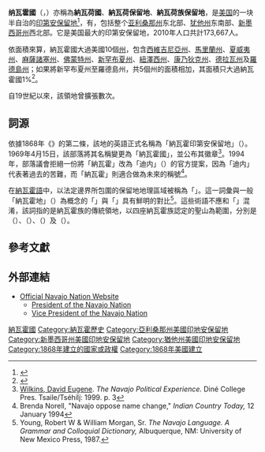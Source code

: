 {{Expand language|1=en|time=2021-08-22T17:40:59+00:00}}
{{NoteTA
|G1=People
|G2=Country
|G3=USState
|1=zh-hans:纳瓦霍; zh-tw:納瓦荷; zh-hant:納瓦霍;
}}
{{Infobox settlement
| official_name           = 纳瓦霍國<br>Navajo Nation
| native_name             = {{lang|nv|Naabeehó Bináhásdzo}}
| settlement_type         = [[印第安保留地|保留地]]
| image_skyline                   = Monument Valley - panoramio (27).jpg
| image_alt                       = 
| image_caption                   = 納瓦荷保留地地景
| image_flag              = Navajo flag.svg
| flag_size               = 140px
| flag_alt                = 納瓦荷保留地旗帜
| image_seal              = Great Seal of the Navajo Nation.svg
| seal_size               = 95px
| seal_alt                = 
| image_map               = DineBikeyahBe'elyaigii.svg
| anthem                  = {{le|希纳沙|Shí naashá}}<br><small>（部分場合使用[[星条旗_(美国国歌)|星条旗]]）</small>
| established_title       = 建立
| established_date        = 1868年6月1日（缔约）
| established_title1      = 擴張
| established_date1       = 1878年–2011年
| established_title2      = 建立会堂体制
| established_date2       = 1922年
| established_title3      = 成立部落委员会
| established_date3       = 1923年
| seat_type               = 首府
| seat                    = [[温多罗克|温多罗克]]
| parts_type              = 分區
| parts_style             = list
| parts                   = 5個管理局
| p1                      = {{lang|nv|Chʼínílį́}}
| p2                      = {{lang|nv|Tónaneezdizí}}
| p3                      = {{lang|nv|Naatʼáaniinééz}}
| p4                      = {{lang|nv|Tséhootsooí}}
| p5                      = {{lang|nv|Tʼiistsʼózí}}
| p6                      = '''110個[[會堂_(納瓦荷保留地)|会堂]]'''
<!-- government type, leaders -->
| government_footnotes    = 
| governing_body          = {{le|納瓦荷保留地委員會|Navajo Nation Council}}
| leader_title            = {{le|納瓦荷保留地總統|President of the Navajo Nation|總統}}
| leader_name             = {{le|喬納森·內茲|Jonathan Nez}}（[[美國民主黨|D]]）
| leader_title1           = {{le|納瓦荷保留地副總統|Vice President of the Navajo Nation|副總統}}
| leader_name1            = {{le|邁倫·利澤|Myron Lizer}}（[[美國共和黨|R]]）
| leader_title2           = 議長
| leader_name2            = 賽斯·戴蒙（{{lang|en|Seth Damon}}，[[美國民主黨|D]]）
| total_type              = <!-- to set a non-standard label for total area and population rows -->
| unit_pref               = <!-- enter: Imperial, to display imperial before metric -->
| area_total_km2          = 71000
| area_total_sq_mi        = 27425
| population_footnotes    = 登记的部落成员
| population_total        = 173,667
| population_as_of        = 2010
| population_footnotes    = <ref name=pop>[http://azcia.gov/Documents/Links/DemoProfiles/Navajo%20Nation.pdf "Demographic Analysis of the Navajo Nation/ Using 2010 Census and 2010 American Community Survey Estimates"] {{Webarchive|url=https://web.archive.org/web/20140611164422/http://azcia.gov/Documents/Links/DemoProfiles/Navajo%20Nation.pdf |date=2014-06-11 }}, Arizona Rural Policy Institute (ARPI), Northern Arizona University</ref>
| population_density_km2  = auto
| timezone1               = [[北美山区时间|北美山区时间]]
| website                 = {{URL|https://www.navajo-nsn.gov}}
| footnotes               = 
}}

'''纳瓦霍國'''（{{lang-en|Navajo Nation}}，{{lang-nv|Naabeehó Bináhásdzo}}）亦稱為'''納瓦荷國'''、'''納瓦荷保留地'''、'''納瓦荷族保留地'''，是[[美国|美国]]的一块半自治的[[印第安保留地|印第安保留地]]<ref>{{cite web|url=http://www.navajo-nsn.gov/history.htm|title=History|website=www.navajo-nsn.gov|access-date=2019-11-25}}</ref>，有{{convert|17544500|acre|km2 sqmi|sigfig=5}}，包括整个[[亚利桑那州|亚利桑那州]]东北部、[[犹他州|犹他州]]东南部、[[新墨西哥州|新墨西哥州]]西北部。它是美国最大的印第安保留地，2010年人口共計173,667人。

依面積來算，納瓦霍國大過美國10個[[美國州份|州]]，包含[[西維吉尼亞州|西維吉尼亞州]]、[[馬里蘭州|馬里蘭州]]、[[夏威夷州|夏威夷州]]、[[麻薩諸塞州|麻薩諸塞州]]、[[佛蒙特州|佛蒙特州]]、[[新罕布夏州|新罕布夏州]]、[[紐澤西州|紐澤西州]]、[[康乃狄克州|康乃狄克州]]、[[德拉瓦州|德拉瓦州]]及[[羅德島州|羅德島州]]；如果將新罕布夏州至羅德島州，共5個州的面積相加，其面積只大過納瓦霍國1%<ref>{{cite web|title=List of US States by Size, in Square Miles|url=https://state.1keydata.com/states-by-size.php}}</ref>。

自19世紀以來，該領地曾擴張數次。

==詞源==
依據1868年《{{le|博斯克·雷東多條約|Treaty of Bosque Redondo}}》的第二條，該地的英語正式名稱為「納瓦霍印第安保留地」（{{lang|en|Navajo Indian Reservation}}）。1969年4月15日，該部落將其名稱變更為「納瓦霍國」，並公布其徽章<ref name="nav-pol-ex-name">[[David_E._Wilkins|Wilkins, David Eugene]]. ''The Navajo Political Experience.'' Diné College Pres. Tsaile/Tséhílį́: 1999. p. 3</ref>。1994年，部落議會拒絕一份將「納瓦霍」改為「迪内」（{{lang|nv|Diné}}）的官方提案，因為「迪内」代表著過去{{le|納瓦霍遠征|Long Walk of the Navajo}}的苦難，而「納瓦霍」則適合做為未來的稱號<ref>Brenda Norell, "Navajo oppose name change," ''Indian Country Today,'' 12 January 1994</ref>。

在[[納瓦霍語|納瓦霍語]]中，以法定邊界所包圍的保留地地理區域被稱為「{{spell-nv|Naabeehó Bináhásdzo}}」。這一詞彙與一般「納瓦霍地」（{{lang|en|Navajoland}}）為概念的「{{spell-nv|Diné Bikéyah}}」與「{{spell-nv|Naabeehó Bikéyah}}」具有鮮明的對比<ref>Young, Robert W & William Morgan, Sr. ''The Navajo Language. A Grammar and Colloquial Dictionary,'' Albuquerque, NM: University of New Mexico Press, 1987.</ref>。這些術語不應和「{{spell-nv|{{le|迪内塔|Dinétah|Dinétah}}}}」混淆，該詞指的是納瓦霍族的傳統領地，以四座納瓦霍族認定的聖山為範圍，分別是''{{spell-nv|Dookʼoʼoosłííd}}''（{{le|舊金山峰群|San Francisco Peaks}}）、''{{spell-nv|Dibé Ntsaa}}''（{{le|赫斯珀勒斯山 (科羅拉多州)|Hesperus Mountain (Colorado)|赫斯珀勒斯山}}）、''{{spell-nv|Sisnaajiní}}''（{{le|布蘭卡峰|Blanca Peak}}）及''{{spell-nv|Tsoodził}}''（{{le|泰勒山 (新墨西哥州)|Mount Taylor (New Mexico)|泰勒山}}）。

==參考文獻==
{{reflist}}

==外部連結==
* [https://www.navajo-nsn.gov Official Navajo Nation Website]
** [https://web.archive.org/web/20120111094633/http://www.president.navajo-nsn.gov/president.html President of the Navajo Nation]
** [https://web.archive.org/web/20120326133217/http://www.president.navajo-nsn.gov/vicePresident.html Vice President of the Navajo Nation]

{{coord|36|11|13|N|109|34|25|W|source:kolossus-itwiki_scale:2500000|display=title}}

{{Authority control}}
[[Category:納瓦霍國|]]
[[Category:納瓦霍歷史|Category:納瓦霍歷史]]
[[Category:亞利桑那州美國印地安保留地|Category:亞利桑那州美國印地安保留地]]
[[Category:新墨西哥州美國印地安保留地|Category:新墨西哥州美國印地安保留地]]
[[Category:猶他州美國印地安保留地|Category:猶他州美國印地安保留地]]
[[Category:1868年建立的國家或政權|Category:1868年建立的國家或政權]]
[[Category:1868年美國建立|Category:1868年美國建立]]